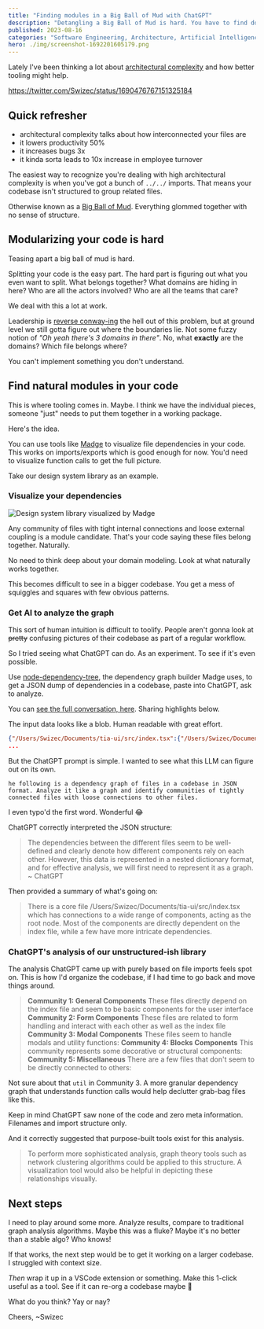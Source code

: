 ```yaml
---
title: "Finding modules in a Big Ball of Mud with ChatGPT"
description: "Detangling a Big Ball of Mud is hard. You have to find domain boundaries where none exist. Looks like AI can help 🤩"
published: 2023-08-16
categories: "Software Engineering, Architecture, Artificial Intelligence, Complexity"
hero: ./img/screenshot-1692201605179.png
---
```


Lately I've been thinking a lot about [architectural complexity](https://swizec.com/blog/forget-complicated-code-focus-on-the-system/) and how better tooling might help.

https://twitter.com/Swizec/status/1690476767151325184

## Quick refresher

- architectural complexity talks about how interconnected your files are
- it lowers productivity 50%
- it increases bugs 3x
- it kinda sorta leads to 10x increase in employee turnover

The easiest way to recognize you're dealing with high architectural complexity is when you've got a bunch of `../../` imports. That means your codebase isn't structured to group related files.

Otherwise known as a [Big Ball of Mud](http://www.laputan.org/mud/). Everything glommed together with no sense of structure.

## Modularizing your code is hard

Teasing apart a big ball of mud is hard.

Splitting your code is the easy part. The hard part is figuring out what you even want to split. What belongs together? What domains are hiding in here? Who are all the actors involved? Who are all the teams that care?

We deal with this a lot at work.

Leadership is [reverse conway-ing](https://swizec.com/blog/what-i-learned-from-team-topologies/) the hell out of this problem, but at ground level we still gotta figure out where the boundaries lie. Not some fuzzy notion of _"Oh yeah there's 3 domains in there"_. No, what **exactly** are the domains? Which file belongs where?

You can't implement something you don't understand.

## Find natural modules in your code

This is where tooling comes in. Maybe. I think we have the individual pieces, someone "just" needs to put them together in a working package.

Here's the idea.

You can use tools like [Madge](https://github.com/pahen/madge) to visualize file dependencies in your code. This works on imports/exports which is good enough for now. You'd need to visualize function calls to get the full picture.

Take our design system library as an example.

### Visualize your dependencies

![Design system library visualized by Madge](./img/Design-system-library-visualized-by-Madge211022.png)

Any community of files with tight internal connections and loose external coupling is a module candidate. That's your code saying these files belong together. Naturally.

No need to think deep about your domain modeling. Look at what naturally works together.

This becomes difficult to see in a bigger codebase. You get a mess of squiggles and squares with few obvious patterns.

### Get AI to analyze the graph

This sort of human intuition is difficult to toolify. People aren't gonna look at ~~pretty~~ confusing pictures of their codebase as part of a regular workflow.

So I tried seeing what ChatGPT can do. As an experiment. To see if it's even possible.

Use [node-dependency-tree](https://github.com/dependents/node-dependency-tree), the dependency graph builder Madge uses, to get a JSON dump of dependencies in a codebase, paste into ChatGPT, ask to analyze.

You can [see the full conversation, here](https://chat.openai.com/c/ef731024-535a-40d9-b7f7-7e05844a8ecb). Sharing highlights below.

The input data looks like a blob. Human readable with great effort.

```json
{"/Users/Swizec/Documents/tia-ui/src/index.tsx":{"/Users/Swizec/Documents/tia-ui/src/components/Button.tsx":{"/Users/Swizec/Documents/tia-ui/src/index.tsx":{}},"/Users/Swizec/Documents/tia-ui/src/components/Heading.tsx":{"/Users/Swizec/Documents/tia-ui/src/index.tsx":{}},"/Users/Swizec/Documents/tia-ui/src/components/Logo.tsx":
...
```

But the ChatGPT prompt is simple. I wanted to see what this LLM can figure out on its own.

    he following is a dependency graph of files in a codebase in JSON format. Analyze it like a graph and identify communities of tightly connected files with loose connections to other files.

I even typo'd the first word. Wonderful 😂

ChatGPT correctly interpreted the JSON structure:

> The dependencies between the different files seem to be well-defined and clearly denote how different components rely on each other.
> However, this data is represented in a nested dictionary format, and for effective analysis, we will first need to represent it as a graph.
> ~ ChatGPT

Then provided a summary of what's going on:

> There is a core file /Users/Swizec/Documents/tia-ui/src/index.tsx which has connections to a wide range of components, acting as the root node.
> Most of the components are directly dependent on the index file, while a few have more intricate dependencies.

### ChatGPT's analysis of our unstructured-ish library

The analysis ChatGPT came up with purely based on file imports feels spot on. This is how I'd organize the codebase, if I had time to go back and move things around.

> **Community 1: General Components**
> These files directly depend on the index file and seem to be basic components for the user interface
> **Community 2: Form Components**
> These files are related to form handling and interact with each other as well as the index file
> **Community 3: Modal Components**
> These files seem to handle modals and utility functions:
> **Community 4: Blocks Components**
> This community represents some decorative or structural components:
> **Community 5: Miscellaneous**
> There are a few files that don't seem to be directly connected to others:

Not sure about that `util` in Community 3. A more granular dependency graph that understands function calls would help declutter grab-bag files like this.

Keep in mind ChatGPT saw none of the code and zero meta information. Filenames and import structure only.

And it correctly suggested that purpose-built tools exist for this analysis.

> To perform more sophisticated analysis, graph theory tools such as network clustering algorithms could be applied to this structure. A visualization tool would also be helpful in depicting these relationships visually.

## Next steps

I need to play around some more. Analyze results, compare to traditional graph analysis algorithms. Maybe this was a fluke? Maybe it's no better than a stable algo? Who knows!

If that works, the next step would be to get it working on a larger codebase. I struggled with context size.

_Then_ wrap it up in a VSCode extension or something. Make this 1-click useful as a tool. See if it can re-org a codebase maybe 🤔

What do you think? Yay or nay?

Cheers,
~Swizec
